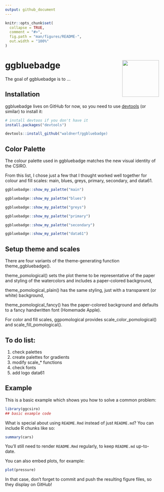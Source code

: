 ```yaml
---
output: github_document
---
```


<!-- README.md is generated from README.Rmd. Please edit that file -->

```r
knitr::opts_chunk$set(
  collapse = TRUE,
  comment = "#>",
  fig.path = "man/figures/README-",
  out.width = "100%"
)
```

# ggbluebadge <img src="man/figures/logo.png" align="right" width="120" />

<!-- badges: start -->
<!-- badges: end -->

The goal of ggbluebadge is to ...

## Installation

ggbluebadge lives on GitHub for now, so you need to use [devtools](https://cran.r-project.org/web/packages/devtools/index.html) (or similar) to install it:

``` r
# install devtoos if you don't have it
install.packages("devtools")

devtools::install_github("waldnerf/ggbluebadge)
```

## Color Palette

The colour palette used in ggbluebadge matches the new visual identity of the CSIRO.

From this list, I chose just a few that I thought worked well together for colour and fill scales: main, blues, greys, primary, secondary, and data61.


``` r
ggbluebadge::show_my_palette("main")
```


``` r
ggbluebadge::show_my_palette("blues")
```

``` r
ggbluebadge::show_my_palette("greys")
```

``` r
ggbluebadge::show_my_palette("primary")
```

``` r
ggbluebadge::show_my_palette("secondary")
```

``` r
ggbluebadge::show_my_palette("data61")
```


## Setup theme and scales
There are four variants of the theme-generating function theme_ggbluebadge().

theme_pomological() sets the plot theme to be representative of the paper and styling of the watercolors and includes a paper-colored background,

theme_pomological_plain() has the same styling, just with a transparent (or white) background,

theme_pomological_fancy() has the paper-colored background and defaults to a fancy handwritten font (Homemade Apple).

For color and fill scales, ggpomological provides scale_color_pomological() and scale_fill_pomological().

## To do list:
1. check palettes
2. create palettes for gradients
3. modify scale_* functions
4. check fonts
5. add logo data61

## Example

This is a basic example which shows you how to solve a common problem:

```r
library(ggcsiro)
## basic example code
```

What is special about using `README.Rmd` instead of just `README.md`? You can include R chunks like so:

```r
summary(cars)
```

You'll still need to render `README.Rmd` regularly, to keep `README.md` up-to-date.

You can also embed plots, for example:

```r
plot(pressure)
```

In that case, don't forget to commit and push the resulting figure files, so they display on GitHub!
